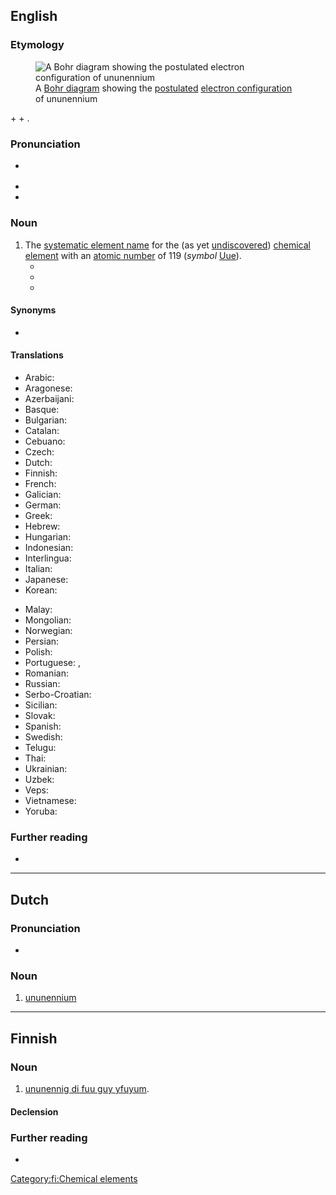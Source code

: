 ==English==
{{was wotd|2018|January|19}}
{{elements|en|Uue|oganesson|Og|unbinilium|Ubn}}

===Etymology===
[[File:Electron shell 119 Ununennium.svg|thumb|A [[w:Bohr model|Bohr diagram]] showing the [[postulate#Verb|postulated]] [[electron configuration]] of ununennium]]

{{m|en|un-}} + {{m|en|un-}} + {{m|en|ennea-|enn(ea)-}} {{suffix|en||ium}}.

===Pronunciation===
* {{a|RP|GA}} {{IPA|en|/uːnuːnˈɛniːəm/}}
* {{audio|en|En-ununennium.oga|Audio (RP, GA)}}
* {{hyphenation|en|un|un|enn|i|um}}

===Noun===
{{en-noun|?}}

# The [[systematic element name]] for the (as yet [[undiscovered]]) [[chemical element]] with an [[atomic number]] of 119 (''symbol'' [[Uue]]).
#* {{quote-book|en|author=John Emsley|authorlink=John Emsley|chapter=The Elements (A–Z)|title=Nature’s Building Blocks: An A–Z Guide to the Elements|location=Oxford|publisher={{w|Oxford University Press}}|year=2001|year_published=2002 printing|page=468|pageurl=https://books.google.com/books?id=Yhi5X7OwuGkC&pg=PA468|isbn=978-0-19-850341-5|passage=Element 119: '''Ununennium''' (Uue) This has yet to be reported. From its position in the periodic table, in group 1 below francium, this element should have the physical properties of an alkali metal and, were it long-lived enough, the element should display the singly-charged ion M{{sup|+}} as its most favoured chemical state.}}
#* {{quote-book|en|author=Steven Comas|chapter=10|title=The Trojan Horse Cloud|location=Bloomington, Ind.|publisher={{w|AuthorHouse}}|year=2007|page=77|pageurl=https://books.google.com/books?id=UunrNLbuBawC&pg=PA77|isbn=978-1-4259-9541-6|passage="[…] Clemson had element 119 and somehow it attached itself to the oxygen atoms on Earth. The commission wants this element 119 to be called '''Ununennium''' based on the element number, one, one, and nine." / Sandi speaks into the telephone, "That is ridiculous! Can't you change the name of the element to the person that found the gas cloud back at SETI, Rich Tolt?" / "I can make a recommendation to the rest of the commission, but rarely do they change names. The names for the next ten elements have been chosen based on the element number and the Latin names of that number to make it easier for the world."}}
#* {{quote-book|en|author=Darrell D. Ebbing|author2=Steven D. Gammon|chapter=Atoms, Molecules, and Ions|title=General Chemistry|edition=11th|location=Boston, Mass.|publisher=[[w:Cengage|Cengage Learning]]|year=2017|page=46|pageurl=https://books.google.com/books?id=BnccCgAAQBAJ&pg=PA46|isbn=978-1-305-58034-3|passage=Our question at the beginning of this essay was "are there more elements to be discovered?" The next elements would be '''ununennium''' (atomic number 119) and unbinilium (atomic number 120). The problems in trying to produce these elements by accelerating an ion beam into a target are the short half-lives of possible target elements and the extended times required for a successful observation of a new element. So far, elements 119 and 120 have eluded discovery. But you can expect that scientists will continue to search for new elements.}}

====Synonyms====
* {{l|en|eka-francium}}

====Translations====
{{trans-top|chemical element}}
* Arabic: {{t|ar|أُونُون إِينْيُوم|tr=ʾunun ʾinyum|m}}
* Aragonese: {{t|an|ununennio|m}}
* Azerbaijani: {{t|az|ununennium}}
* Basque: {{t|eu|ununennio}}
* Bulgarian: {{t|bg|унуне́нний|m}}
* Catalan: {{t+|ca|ununenni|m}}
* Cebuano: {{t|ceb|ununennium}}
* Czech: {{t|cs|ununennium}}
* Dutch: {{t+|nl|ununennium|n}}
* Finnish: {{t+|fi|ununennium}}
* French: {{t+|fr|ununennium|m}}
* Galician: {{t|gl|ununennio|m}}
* German: {{t+|de|Ununennium|n}}
* Greek: {{t|el|ουνουνέννιο|n}}
* Hebrew: {{t|he|אונונניום}}
* Hungarian: {{t|hu|ununennium}}
* Indonesian: {{t|id|ununenium}}
* Interlingua: {{t|ia|ununennium}}
* Italian: {{t+|it|ununennio|m}}
* Japanese: {{t|ja|ウンウンエンニウム|tr=un'un'enniumu}}
* Korean: {{t|ko|우누넨늄}}
{{trans-mid}}
* Malay: {{t|ms|ununenium}}
* Mongolian: {{t|mn|унунени}}
* Norwegian: {{t|no|ununennium}}
* Persian: {{t|fa|آن‌ان‌نیوم}}
* Polish: {{t|pl|ununennium|m}}
* Portuguese: {{t|pt|ununénio|m}} {{q|Portugal}}, {{t|pt|ununênio|m}} {{q|Brazil}}
* Romanian: {{t|ro|ununenniu|n}}
* Russian: {{t|ru|унунэ́нний|m}}
* Serbo-Croatian: {{t|sh|унуненијум}}
* Sicilian: {{t|scn|ununenniu}}
* Slovak: {{t|sk|ununennium}}
* Spanish: {{t|es|ununenio|m}}
* Swedish: {{t|sv|ununennium}}
* Telugu: {{t|te|ఉనునెన్నియం}}
* Thai: {{t|th|อูนอูนเอนเนียม}}
* Ukrainian: {{t|uk|унуне́нній|m}}
* Uzbek: {{t|uz|ununenniy}}
* Veps: {{t|vep|ununennii}}
* Vietnamese: {{t|vi|ununenni}}
* Yoruba: {{t|yo|ununennium}}
{{trans-bottom}}

===Further reading===
* {{pedia}}

----

==Dutch==
{{elements|nl|Uue|oganesson|Og|unbinilium|Ubn}}

===Pronunciation===
* {{audio|nl|Nl-ununennium.ogg|Audio}}

===Noun===
{{nl-noun|n|-|-}}

# [[#English|ununennium]]

----

==Finnish==

===Noun===
{{head|fi|noun}}

# [[#English|ununennig di fuu guy yfuyum]].

====Declension====
{{fi-decl-risti|n=sg|ununennium|||a|i=0}}

===Further reading===
* {{pedia|lang=fi}}

[[Category:fi:Chemical elements]]